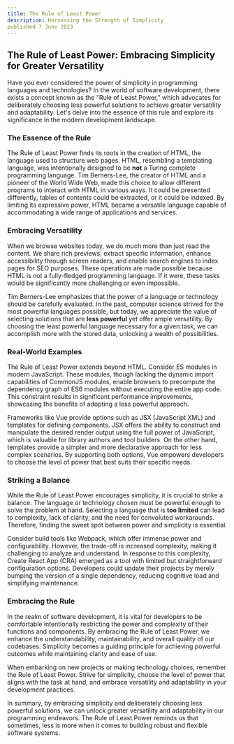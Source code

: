```yaml
---
title: The Rule of Least Power
description: Harnessing the Strength of Simplicity
published 7 June 2023
---
```


## **The Rule of Least Power: Embracing Simplicity for Greater Versatility**

Have you ever considered the power of simplicity in programming languages and technologies? In the world of software development, there exists a concept known as the "Rule of Least Power," which advocates for deliberately choosing less powerful solutions to achieve greater versatility and adaptability. Let's delve into the essence of this rule and explore its significance in the modern development landscape.

### **The Essence of the Rule**

The Rule of Least Power finds its roots in the creation of HTML, the language used to structure web pages. HTML, resembling a templating language, was intentionally designed to be **not** a Turing complete programming language. Tim Berners-Lee, the creator of HTML and a pioneer of the World Wide Web, made this choice to allow different programs to interact with HTML in various ways. It could be presented differently, tables of contents could be extracted, or it could be indexed. By limiting its expressive power, HTML became a versatile language capable of accommodating a wide range of applications and services.

### **Embracing Versatility**

When we browse websites today, we do much more than just read the content. We share rich previews, extract specific information, enhance accessibility through screen readers, and enable search engines to index pages for SEO purposes. These operations are made possible because HTML is not a fully-fledged programming language. If it were, these tasks would be significantly more challenging or even impossible.

Tim Berners-Lee emphasizes that the power of a language or technology should be carefully evaluated. In the past, computer science strived for the most powerful languages possible, but today, we appreciate the value of selecting solutions that are **less powerful** yet offer ample versatility. By choosing the least powerful language necessary for a given task, we can accomplish more with the stored data, unlocking a wealth of possibilities.

### **Real-World Examples**

The Rule of Least Power extends beyond HTML. Consider ES modules in modern JavaScript. These modules, though lacking the dynamic import capabilities of CommonJS modules, enable browsers to precompute the dependency graph of ES6 modules without executing the entire app code. This constraint results in significant performance improvements, showcasing the benefits of adopting a less powerful approach.

Frameworks like Vue provide options such as JSX (JavaScript XML) and templates for defining components. JSX offers the ability to construct and manipulate the desired render output using the full power of JavaScript, which is valuable for library authors and tool builders. On the other hand, templates provide a simpler and more declarative approach for less complex scenarios. By supporting both options, Vue empowers developers to choose the level of power that best suits their specific needs.

### **Striking a Balance**

While the Rule of Least Power encourages simplicity, it is crucial to strike a balance. The language or technology chosen must be powerful enough to solve the problem at hand. Selecting a language that is **too limited** can lead to complexity, lack of clarity, and the need for convoluted workarounds. Therefore, finding the sweet spot between power and simplicity is essential.

Consider build tools like Webpack, which offer immense power and configurability. However, the trade-off is increased complexity, making it challenging to analyze and understand. In response to this complexity, Create React App (CRA) emerged as a tool with limited but straightforward configuration options. Developers could update their projects by merely bumping the version of a single dependency, reducing cognitive load and simplifying maintenance.

### **Embracing the Rule**

In the realm of software development, it is vital for developers to be comfortable intentionally restricting the power and complexity of their functions and components. By embracing the Rule of Least Power, we enhance the understandability, maintainability, and overall quality of our codebases. Simplicity becomes a guiding principle for achieving powerful outcomes while maintaining clarity and ease of use.

When embarking on new projects or making technology choices, remember the Rule of Least Power. Strive for simplicity, choose the level of power that aligns with the task at hand, and embrace versatility and adaptability in your development practices.

In summary, by embracing simplicity and deliberately choosing less powerful solutions, we can unlock greater versatility and adaptability in our programming endeavors. The Rule of Least Power reminds us that sometimes, less is more when it comes to building robust and flexible software systems.

